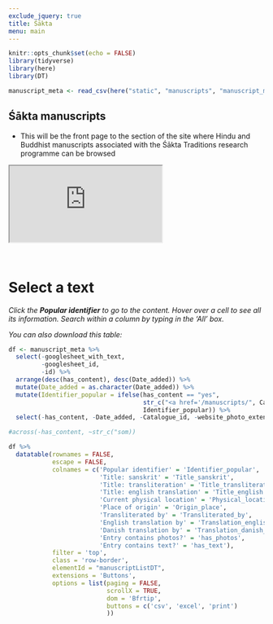 ```yaml
---
exclude_jquery: true
title: Śākta
menu: main
---
```


```r
knitr::opts_chunk$set(echo = FALSE)
library(tidyverse)
library(here)
library(DT)

manuscript_meta <- read_csv(here("static", "manuscripts", "manuscript_meta.csv"))
```

<main class="main-page-restrict-width">
::: {.row .manuscript-list-page-header}
::: {.col-sm-12}
# Śākta manuscripts
:::
:::

::: {.row}
::: {.col-lg-9 .col-md-9 .col-sm-6}
- This will be the front page to the section of the site where Hindu and Buddhist manuscripts associated with the Śākta Traditions research programme can be browsed
:::

::: {.col-lg-3 .col-md-3 .col-sm-6}
::: {.embed-responsive .embed-responsive-16by9}
<iframe class='embed-responsive-item featured-work-graphic' src='https://player.vimeo.com/video/376577532' allow="fullscreen" allowfullscreen></iframe>
:::
<!-- end column -->
:::

<!-- end row -->
:::

</main>

<main class="manuscript-list">
::: {.row}
::: {.col-sm-12}
<br>

# Select a text

*Click the __Popular identifier__ to go to the content. Hover over a cell to see all its information. Search within a column by typing in the 'All' box.*

*You can also download this table:*

```r
df <- manuscript_meta %>% 
  select(-googlesheet_with_text, 
         -googlesheet_id, 
         -id) %>%
  arrange(desc(has_content), desc(Date_added)) %>% 
  mutate(Date_added = as.character(Date_added)) %>% 
  mutate(Identifier_popular = ifelse(has_content == "yes",
                                     str_c("<a href='/manuscripts/", Catalogue_id, "/'>", Identifier_popular, "</a>"),
                                     Identifier_popular)) %>% 
  select(-has_content, -Date_added, -Catalogue_id, -website_photo_extension)

#across(-has_content, ~str_c("som))

df %>% 
  datatable(rownames = FALSE,
            escape = FALSE,
            colnames = c('Popular identifier' = 'Identifier_popular',
                         'Title: sanskrit' = 'Title_sanskrit',
                         'Title: transliteration' = 'Title_transliteration',
                         'Title: english translation' = 'Title_english',
                         'Current physical location' = 'Physical_location',
                         'Place of origin' = 'Origin_place',
                         'Transliterated by' = 'Transliterated_by',
                         'English translation by' = 'Translation_english_by',
                         'Danish translation by' = 'Translation_danish_by',
                         'Entry contains photos?' = 'has_photos',
                         'Entry contains text?' = 'has_text'),
            filter = 'top',
            class = 'row-border',
            elementId = "manuscriptListDT",
            extensions = 'Buttons',
            options = list(paging = FALSE, 
                           scrollX = TRUE,
                           dom = 'Bfrtip',
                           buttons = c('csv', 'excel', 'print')
                           ))

```
<br>

:::
:::

</main>